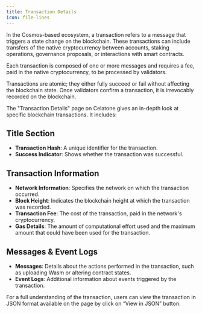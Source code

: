 ```yaml
---
title: Transaction Details
icon: file-lines
---
```


In the Cosmos-based ecosystem, a transaction refers to a message that triggers a state change on the blockchain. These transactions can include transfers of the native cryptocurrency between accounts, staking operations, governance proposals, or interactions with smart contracts.

Each transaction is composed of one or more messages and requires a fee, paid in the native cryptocurrency, to be processed by validators.

Transactions are atomic; they either fully succeed or fail without affecting the blockchain state. Once validators confirm a transaction, it is irrevocably recorded on the blockchain.

The "Transaction Details" page on Celatone gives an in-depth look at specific blockchain transactions. It includes:

## Title Section

- **Transaction Hash**: A unique identifier for the transaction.
- **Success Indicator**: Shows whether the transaction was successful.

## Transaction Information

- **Network Information**: Specifies the network on which the transaction occurred.
- **Block Height**: Indicates the blockchain height at which the transaction was recorded.
- **Transaction Fee**: The cost of the transaction, paid in the network's cryptocurrency.
- **Gas Details**: The amount of computational effort used and the maximum amount that could have been used for the transaction.

## Messages & Event Logs

- **Messages**: Details about the actions performed in the transaction, such as uploading Wasm or altering contract states.
- **Event Logs**: Additional information about events triggered by the transaction.

For a full understanding of the transaction, users can view the transaction in JSON format available on the page by click on “View in JSON” button.
